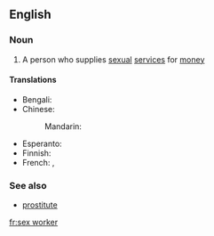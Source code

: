 ==English==
{{wikipedia}}

===Noun===
{{en-noun|sg=[[sex]] [[worker]]}}

# A person who supplies [[sexual]] [[service]]s for [[money]]

====Translations====
{{trans-top|person who supplies sexual services for money}}
* Bengali: {{t-|bn|যৌনকর্মী|sc=Beng|xs=Bengali}}
* Chinese:
*: Mandarin: {{t|cmn|性工作者|tr=xìnggōngzuòzhě|sc=Hani}}
{{trans-mid}}
* Esperanto: {{t|eo|malĉastisto}}
* Finnish: {{t|fi|seksityöntekijä}}
* French: {{t|fr|travailleur du sexe |m}}, {{t|fr|travailleuse du sexe |f}}
{{trans-bottom}}

===See also===
*[[prostitute]]

[[fr:sex worker]]